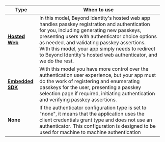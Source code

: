 | Type | When to use |
| --- | --- |
| **[Hosted Web](/docs/authentication#hosted-web)** | In this model, Beyond Identity's hosted web app handles passkey registration and authentication for you, including generating new passkeys, presenting users with authenticator choice options as needed, and validating passkey assertions. With this model, your app simply needs to redirect to Beyond Identity's hosted web authenticator, and we do the rest. |
| **[Embedded SDK](/docs/authentication#embedded-sdk)** | With this model you have more control over the authentication user experience, but your app must do the work of registering and enumerating passkeys for the user, presenting a passkey selection page if required, initiating authentication and verifying passkey assertions. |
| **None** | If the authenticator configuration type is set to "none", it means that the application uses the client credentials grant type and does not use an authenticator. This configuration is designed to be used for machine to machine authentication |
